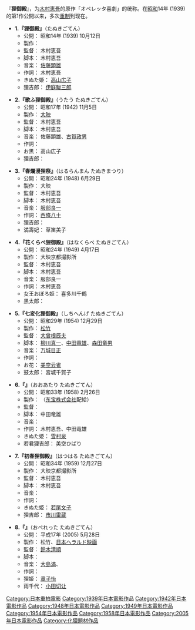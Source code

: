{{多個問題|
{{copyedit|time=2011-08-21T08:48:45+00:00}}
{{unreferenced|time=2011-08-21T08:48:45+00:00}}
{{lead section|time=2011-08-21T08:48:45+00:00}}
}}
『'''狸御殿'''』，为[[木村恵吾|木村恵吾]]的原作「オペレッタ喜劇」的统称。在[[昭和|昭和]]14年 (1939) 的第1作公開以来，多次[[重制|重制]]到现在。

{{colbegin|2}}
*'''1.『狸御殿』'''（たぬきごてん）
**公開： 昭和14年 (1939) 10月12日
**製作： {{tsl|ja|新興キネマ|}}{{tsl|ja|東映京都撮影所||京都撮影所}}
**監督： 木村恵吾
**脚本： 木村恵吾
**音楽： [[佐藤顕雄|佐藤顕雄]]
**作詞： 木村恵吾
**きぬた姫： [[高山広子|高山広子]]
**狸吉郎： [[伊庭駿三郎|伊庭駿三郎]]

*'''2.『歌ふ狸御殿』'''（うたう たぬきごてん）
**公開： 昭和17年 (1942) 11月5日
**製作： [[大映|大映]]{{tsl|ja|東映京都撮影所||京都第二撮影所}}
**監督： 木村恵吾
**脚本： 木村恵吾
**音楽： 佐藤顕雄、[[古賀政男|古賀政男]]
**作詞： {{tsl|ja|サトウハチロー|}}
**お黒： 高山広子
**狸吉郎： {{tsl|ja|宮城千賀子|}}

*'''3.『春爛漫狸祭』'''（はるらんまん たぬきまつり）
**公開： 昭和24年 (1948) 6月29日
**製作： 大映{{tsl|ja|大映京都撮影所||京都撮影所}}
**監督： 木村恵吾
**脚本： 木村恵吾
**音楽： [[服部良一|服部良一]]
**作詞： [[西條八十|西條八十]]
**狸吉郎： {{tsl|ja|喜多川千鶴|}}
**満壽妃： 草笛美子

*'''4.『花くらべ狸御殿』'''（はなくらべ たぬきごてん）
**公開： 昭和24年 (1949) 4月17日
**製作： 大映京都撮影所
**監督： 木村恵吾
**脚本： 木村恵吾
**音楽： 服部良一
**作詞： 木村恵吾
**女王おぼろ姫： 喜多川千鶴
**黒太郎： {{tsl|ja|水の江瀧子|}}

*'''5.『七変化狸御殿』'''（しちへんげ たぬきごてん）
**公開： 昭和29年 (1954) 12月29日
**製作： [[松竹|松竹]]{{tsl|ja|松竹京都撮影所||京都撮影所}}
**監督： [[大曾根辰夫|大曾根辰夫]]
**脚本： [[柳川真一|柳川真一]]、[[中田竜雄|中田竜雄]]、[[森田竜男|森田竜男]]
**音楽： [[万城目正|万城目正]]
**作詞： {{tsl|ja|石本美由紀|}}
**お花： [[美空云雀|美空云雀]]
**鼓太郎： 宮城千賀子

*'''6.『{{tsl|ja|大当り狸御殿||大当たり狸御殿}}』'''（おおあたり たぬきごてん）
**公開： 昭和33年 (1958) 2月26日
**製作： {{tsl|ja|宝塚映画|}}（[[东宝株式会社|东宝株式会社]]配給）
**監督： {{tsl|ja|佐伯幸三|}}
**脚本： 中田竜雄
**音楽： {{tsl|ja|松井八郎|}}
**作詞： 木村恵吾、中田竜雄
**きぬた姫： [[雪村泉|雪村泉]]
**若君狸吉郎： 美空ひばり

*'''7.『初春狸御殿』'''（はつはる たぬきごてん）
**公開： 昭和34年 (1959) 12月27日
**製作： 大映京都撮影所
**監督： 木村恵吾
**脚本： 木村恵吾
**音楽： {{tsl|ja|吉田正|}}
**作詞： {{tsl|ja|佐伯孝夫|}}
**きぬた姫： [[若尾文子|若尾文子]]
**狸吉郎： [[市川雷藏_(八代目)|市川雷蔵]]

*'''8.『{{tsl|ja|オペレッタ狸御殿|}}』'''（おぺれった たぬきごてん）
**公開： 平成17年 (2005) 5月28日
**製作： 松竹、[[角川映畫|日本ヘラルド映画]]
**監督： [[鈴木清順|鈴木清順]]
**脚本： {{tsl|ja|浦沢義雄|}}
**音楽： [[大島滿|大島滿]]、{{tsl|ja|白井良明|}}
**作詞： {{tsl|ja|浦沢義雄|}}
**狸姫： [[章子怡|章子怡]]
**雨千代： [[小田切让|小田切让]]
{{colend}}

{{DEFAULTSORT:Tanukigoten}}
[[Category:日本重拍電影|Category:日本重拍電影]]
[[Category:1939年日本電影作品|Category:1939年日本電影作品]]
[[Category:1942年日本電影作品|Category:1942年日本電影作品]]
[[Category:1948年日本電影作品|Category:1948年日本電影作品]]
[[Category:1949年日本電影作品|Category:1949年日本電影作品]]
[[Category:1954年日本電影作品|Category:1954年日本電影作品]]
[[Category:1958年日本電影作品|Category:1958年日本電影作品]]
[[Category:2005年日本電影作品|Category:2005年日本電影作品]]
[[Category:化狸題材作品|Category:化狸題材作品]]